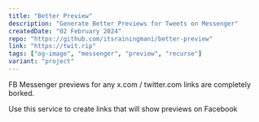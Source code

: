 ```yaml
---
title: "Better Preview"
description: "Generate Better Previews for Tweets on Messenger"
createdDate: "02 February 2024"
repo: "https://github.com/itsrainingmani/better-preview"
link: "https://twit.rip"
tags: ["og-image", "messenger", "preview", "recurse"]
variant: "project"
---
```


FB Messenger previews for any x.com / twitter.com links are completely borked.

Use this service to create links that will show previews on Facebook
